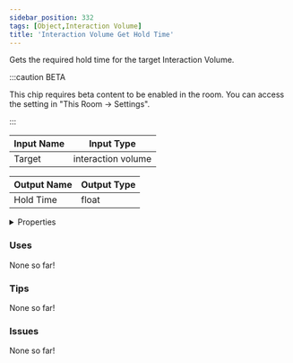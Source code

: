 ```yaml
---
sidebar_position: 332
tags: [Object,Interaction Volume]
title: 'Interaction Volume Get Hold Time'
---
```


Gets the required hold time for the target Interaction Volume.

:::caution BETA

This chip requires beta content to be enabled in the room. You can access the setting in "This Room -> Settings".

:::


<EsbSvg />

| Input Name | Input Type |
|-----------|-----------|
| Target | interaction volume |

| Output Name | Output Type |
|-----------|-----------|
| Hold Time | float |


<details>
  <summary>Properties</summary>
  <div>
    <div>
    <table>
      <thead>
        <tr>
          <th>Is beta required?</th>
          <th>✅</th>
        </tr>
        <tr>
          <th>Is this chip a trolling risk?</th>
          <th>❌</th>
        </tr>
        <tr>
          <th>Is this chip a role assignment risk?</th>
          <th>❌</th>
        </tr>
        <tr>
          <th>Chip UUID</th>
          <th>90e2d8e3-6cdc-4b52-b7e9-529c98e5ee09</th>
        </tr>
      </thead>
    </table>
    </div>
  </div>
</details>

### Uses

None so far!

### Tips

None so far!

### Issues

None so far!